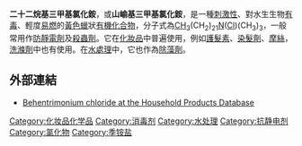 {{chembox
| verifiedrevid = 401815453
| ImageFile = Behentrimonium chloride.png
| ImageSize = 400px
| IUPACName = ''N'',''N'',''N''-trimethyldocosan-1-aminium chloride
| OtherNames = BTAC-228
| Section1 = {{Chembox Identifiers
|   UNII_Ref = {{fdacite|correct|FDA}}
| UNII = X7GNG3S47T
| InChIKey = YSJGOMATDFSEED-REWHXWOFAO
| StdInChI_Ref = {{stdinchicite|correct|chemspider}}
| StdInChI = 1S/C25H54N.ClH/c1-5-6-7-8-9-10-11-12-13-14-15-16-17-18-19-20-21-22-23-24-25-26(2,3)4;/h5-25H2,1-4H3;1H/q+1;/p-1
| StdInChIKey_Ref = {{stdinchicite|correct|chemspider}}
| StdInChIKey = YSJGOMATDFSEED-UHFFFAOYSA-M
| CASNo_Ref = {{cascite|correct|CAS}}
| CASNo = 17301-53-0
|   PubChem = 3014969
|   SMILES = [Cl-].C(CCCC[N+](C)(C)C)CCCCCCCCCCCCCCCCC
|   InChI = 1/C25H54N.ClH/c1-5-6-7-8-9-10-11-12-13-14-15-16-17-18-19-20-21-22-23-24-25-26(2,3)4;/h5-25H2,1-4H3;1H/q+1;/p-1
| ChemSpiderID_Ref = {{chemspidercite|correct|chemspider}}
| ChemSpiderID=2283212
  }}
| Section2 = {{Chembox Properties
|   Formula = C<sub>25</sub>H<sub>54</sub>ClN
|   MolarMass = 404.16 g/mol
|   Appearance = 
|   Density = 
|   MeltingPt = 
|   BoilingPt = 
|   Solubility = 
  }}
| Section3 = {{Chembox Hazards
|   MainHazards = 
|   FlashPt = 
|   Autoignition = 
  }}
}}
'''二十二烷基三甲基氯化銨'''，或'''山崳基三甲基氯化銨'''，是一種[[刺激性|刺激性]]、對水生生物[[毒性|有毒]]、輕度[[可燃|易燃]]的[[黃色|黃色]][[蠟|蠟]]狀[[有機化合物|有機化合物]]，分子式為[[碳|C]][[氫|H]]<sub>3</sub>(CH<sub>2</sub>)<sub>21</sub>[[氮|N]]([[氯|Cl]])(CH<sub>3</sub>)<sub>3</sub>，一般常用作[[防靜電劑|防靜電劑]]及[[殺蟲劑|殺蟲劑]]。它在[[化妝品|化妝品]]中普遍使用，例如[[護髮素|護髮素]]、[[染髮劑|染髮劑]]、[[摩絲|摩絲]]，[[洗滌劑|洗滌劑]]中也有使用。在[[水處理|水處理]]中，它也作為[[除藻劑|除藻劑]]。

== 外部連結 ==
*[https://web.archive.org/web/20110721055811/http://hpd.nlm.nih.gov/cgi-bin/household/brands?tbl=chem&id=839&query=behentrimonium+chloride&searchas=TblChemicals1&prodcat=all Behentrimonium chloride at the Household Products Database]

[[Category:化妆品化学品|Category:化妆品化学品]]
[[Category:消毒剂|Category:消毒剂]]
[[Category:水处理|Category:水处理]]
[[Category:抗静电剂|Category:抗静电剂]]
[[Category:氯化物|Category:氯化物]]
[[Category:季铵盐|Category:季铵盐]]

{{organic-compound-stub}}